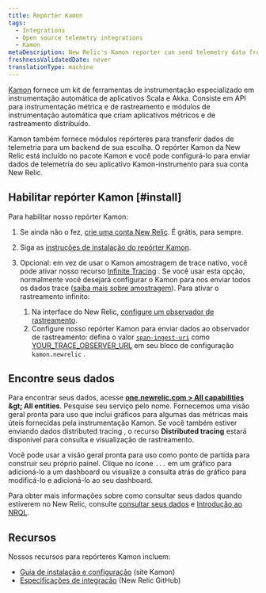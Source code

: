 ```yaml
---
title: Repórter Kamon
tags:
  - Integrations
  - Open source telemetry integrations
  - Kamon
metaDescription: New Relic's Kamon reporter can send telemetry data from your Kamon-instrumented applications to your New Relic account.
freshnessValidatedDate: never
translationType: machine
---
```


[Kamon](https://kamon.io/) fornece um kit de ferramentas de instrumentação especializado em instrumentação automática de aplicativos Scala e Akka. Consiste em API para instrumentação métrica e de rastreamento e módulos de instrumentação automática que criam aplicativos métricos e de rastreamento distribuído.

Kamon também fornece módulos repórteres para transferir dados de telemetria para um backend de sua escolha. O repórter Kamon da New Relic está incluído no pacote Kamon e você pode configurá-lo para enviar dados de telemetria do seu aplicativo Kamon-instrumento para sua conta New Relic.

## Habilitar repórter Kamon [#install]

Para habilitar nosso repórter Kamon:

1. Se ainda não o fez, [crie uma conta New Relic](https://newrelic.com/signup). É grátis, para sempre.

2. Siga as [instruções de instalação do repórter Kamon](https://kamon.io/docs/latest/reporters/newrelic/).

3. Opcional: em vez de usar o Kamon amostragem de trace nativo, você pode ativar nosso recurso [Infinite Tracing](/docs/introduction-infinite-tracing) . Se você usar esta opção, normalmente você desejará configurar o Kamon para nos enviar todos os dados trace ([saiba mais sobre amostragem](/docs/distributed-tracing/concepts/how-new-relic-distributed-tracing-works)). Para ativar o rastreamento infinito:

   1. Na interface do New Relic, [configure um observador de rastreamento](/docs/infinite-tracing-set-trace-observer#set-up).
   2. Configure nosso repórter Kamon para enviar dados ao observador de rastreamento: defina o valor [`span-ingest-uri`](https://kamon.io/docs/latest/reporters/newrelic/) como [YOUR\_TRACE\_OBSERVER\_URL](/docs/infinite-tracing-set-trace-observer#ui-endpoints) em seu bloco de configuração `kamon.newrelic` .

<InstallFeedback />

## Encontre seus dados

Para encontrar seus dados, acesse <DNT>**[one.newrelic.com &gt; All capabilities](https://one.newrelic.com/all-capabilities) &amp;gt; All entities**</DNT>. Pesquise seu serviço pelo nome. Fornecemos uma visão geral pronta para uso que inclui gráficos para algumas das métricas mais úteis fornecidas pela instrumentação Kamon. Se você também estiver enviando dados distributed tracing , o recurso <DNT>**Distributed tracing**</DNT> estará disponível para consulta e visualização de rastreamento.

Você pode usar a visão geral pronta para uso como ponto de partida para construir seu próprio painel. Clique no ícone `...` em um gráfico para adicioná-lo a um dashboard ou visualize a consulta atrás do gráfico para modificá-lo e adicioná-lo ao seu dashboard.

Para obter mais informações sobre como consultar seus dados quando estiverem no New Relic, consulte [consultar seus dados](/docs/using-new-relic/data/understand-data/query-new-relic-data) e [Introdução ao NRQL](/docs/query-data/nrql-new-relic-query-language/getting-started/introduction-nrql).

## Recursos

Nossos recursos para repórteres Kamon incluem:

* [Guia de instalação e configuração](https://kamon.io/docs/latest/reporters/newrelic/) (site Kamon)
* [Especificações de integração](https://github.com/newrelic/newrelic-exporter-specs/tree/master/kamon) (New Relic GitHub)